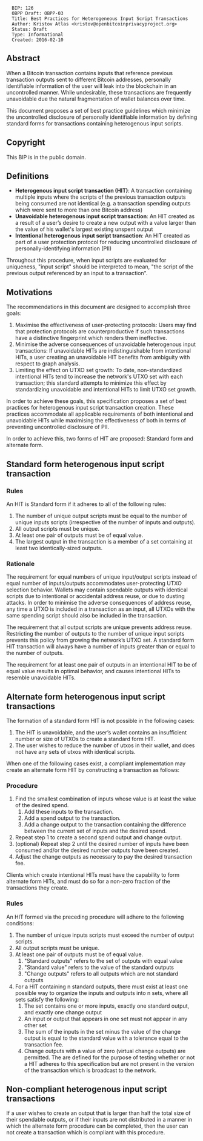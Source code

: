<pre>
  BIP: 126
  OBPP Draft: OBPP-03
  Title: Best Practices for Heterogeneous Input Script Transactions
  Author: Kristov Atlas <kristov@openbitcoinprivacyproject.org>
  Status: Draft
  Type: Informational
  Created: 2016-02-10
</pre>

==Abstract==

When a Bitcoin transaction contains inputs that reference previous transaction outputs sent to different Bitcoin addresses, personally identifiable information of the user will leak into the blockchain in an uncontrolled manner. While undesirable, these transactions are frequently unavoidable due the natural fragmentation of wallet balances over time.

This document proposes a set of best practice guidelines which minimize the uncontrolled disclosure of personally identifiable information by defining standard forms for transactions containing heterogenous input scripts.

==Copyright==

This BIP is in the public domain.

==Definitions==

* '''Heterogenous input script transaction (HIT)''': A transaction containing multiple inputs where the scripts of the previous transaction outputs being consumed are not identical (e.g. a transaction spending outputs which were sent to more than one Bitcoin address)
* '''Unavoidable heterogenous input script transaction''': An HIT created as a result of a user’s desire to create a new output with a value larger than the value of his wallet's largest existing unspent output
* '''Intentional heterogenous input script transaction''': An HIT created as part of a user protection protocol for reducing uncontrolled disclosure of personally-identifying information (PII)

Throughout this procedure, when input scripts are evaluated for uniqueness, "input script" should be interpreted to mean, "the script of the previous output referenced by an input to a transaction".

==Motivations==

The recommendations in this document are designed to accomplish three goals:

# Maximise the effectiveness of user-protecting protocols: Users may find that protection protocols are counterproductive if such transactions have a distinctive fingerprint which renders them ineffective.
# Minimise the adverse consequences of unavoidable heterogenous input transactions: If unavoidable HITs are indistinguishable from intentional HITs, a user creating an unavoidable HIT benefits from ambiguity with respect to graph analysis.
# Limiting the effect on UTXO set growth: To date, non-standardized intentional HITs tend to increase the network's UTXO set with each transaction; this standard attempts to minimize this effect by standardizing unavoidable and intentional HITs to limit UTXO set growth.

In order to achieve these goals, this specification proposes a set of best practices for heterogenous input script transaction creation. These practices accommodate all applicable requirements of both intentional and unavoidable HITs while maximising the effectiveness of both in terms of preventing uncontrolled disclosure of PII.

In order to achieve this, two forms of HIT are proposed: Standard form and alternate form.

==Standard form heterogenous input script transaction==

===Rules===

An HIT is Standard form if it adheres to all of the following rules:

# The number of unique output scripts must be equal to the number of unique inputs scripts (irrespective of the number of inputs and outputs).
# All output scripts must be unique.
# At least one pair of outputs must be of equal value.
# The largest output in the transaction is a member of a set containing at least two identically-sized outputs.

===Rationale===

The requirement for equal numbers of unique input/output scripts instead of equal number of inputs/outputs accommodates user-protecting UTXO selection behavior. Wallets may contain spendable outputs with identical scripts due to intentional or accidental address reuse, or due to dusting attacks. In order to minimise the adverse consequences of address reuse, any time a UTXO is included in a transaction as an input, all UTXOs with the same spending script should also be included in the transaction.

The requirement that all output scripts are unique prevents address reuse. Restricting the number of outputs to the number of unique input scripts prevents this policy from growing the network’s UTXO set. A standard form HIT transaction will always have a number of inputs greater than or equal to the number of outputs.

The requirement for at least one pair of outputs in an intentional HIT to be of equal value results in optimal behavior, and causes intentional HITs to resemble unavoidable HITs.

==Alternate form heterogenous input script transactions==

The formation of a standard form HIT is not possible in the following cases:

# The HIT is unavoidable, and the user’s wallet contains an insufficient number or size of UTXOs to create a standard form HIT.
# The user wishes to reduce the number of utxos in their wallet, and does not have any sets of utxos with identical scripts.

When one of the following cases exist, a compliant implementation may create an alternate form HIT by constructing a transaction as follows:

===Procedure===

# Find the smallest combination of inputs whose value is at least the value of the desired spend.
## Add these inputs to the transaction.
## Add a spend output to the transaction.
## Add a change output to the transaction containing the difference between the current set of inputs and the desired spend.
# Repeat step 1 to create a second spend output and change output.
# (optional) Repeat step 2 until the desired number of inputs have been consumed and/or the desired number outputs have been created.
# Adjust the change outputs as necessary to pay the desired transaction fee.

Clients which create intentional HITs must have the capability to form alternate form HITs, and must do so for a non-zero fraction of the transactions they create.

===Rules===

An HIT formed via the preceding procedure will adhere to the following conditions:

# The number of unique inputs scripts must exceed the number of output scripts.
# All output scripts must be unique.
# At least one pair of outputs must be of equal value.
## "Standard outputs" refers to the set of outputs with equal value
## "Standard value" refers to the value of the standard outputs
## "Change outputs" refers to all outputs which are not standard outputs
# For a HIT containing n standard outputs, there must exist at least one possible way to organize the inputs and outputs into n sets, where all sets satisfy the following:
## The set contains one or more inputs, exactly one standard output, and exactly one change output
## An input or output that appears in one set must not appear in any other set
## The sum of the inputs in the set minus the value of the change output is equal to the standard value with a tolerance equal to the transaction fee.
## Change outputs with a value of zero (virtual change outputs) are permitted. The are defined for the purpose of testing whether or not a HIT adheres to this specification but are not present in the version of the transaction which is broadcast to the network.

==Non-compliant heterogenous input script transactions==

If a user wishes to create an output that is larger than half the total size of their spendable outputs, or if their inputs are not distributed in a manner in which the alternate form procedure can be completed, then the user can not create a transaction which is compliant with this procedure.
